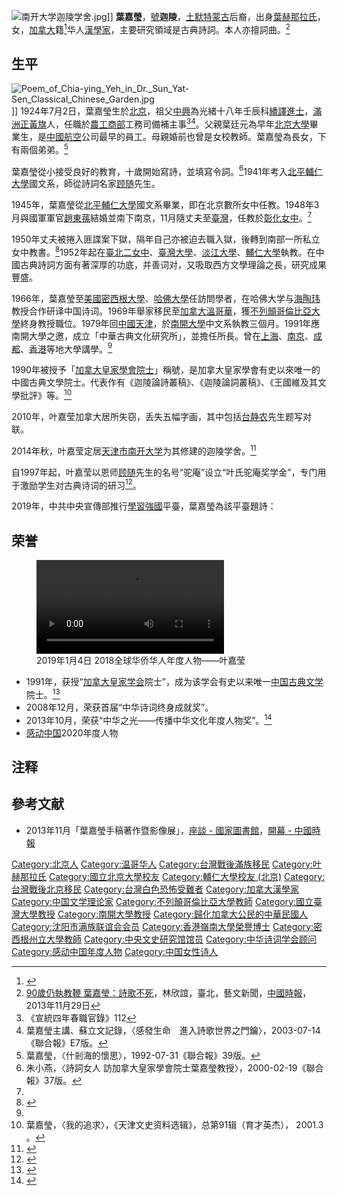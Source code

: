 {{Infobox person
| honorific_prefix    = 
| name                = 葉嘉瑩
| honorific_suffix    = 
| image               = Chia-ying Yeh wedding.jpg
| image_size          = 
| alt                 = 
| caption             = 摄于1948年
| zi                  = 
| hao                 = 迦陵
| real_name           = 
| gender              = 女
| birth_name          = 
| birth_date          = {{birth year and age|1924|7}}
| birth_place         = {{ROC-1912}}[[京兆地方|京兆地方]]
| residence           = {{PRC}}<br>[[天津市|天津市]][[南开大学|南开大学]][[迦陵学舍|迦陵学舍]]
| nationality         = {{CAN}}
| permanent_residency = 
| other_names         = 
| ancestor            = 
| ethnicity           = [[蒙古族|蒙古族]]
| language            = 
| citizenship         = 
| education           = 
| alma_mater          = [[輔仁大學北平時期|北平輔仁大學]]
| occupation          = 汉学家
| years_active        = 1945年至今
| era                 = 
| known_for           = 
| research            = 古典诗词
| notable_works       = 
| style               = 
| home_town           = 
| spouse              = {{marriage|[[趙東蓀|趙東蓀]]|1948|2008|end=夫逝}}
| children            = 
| parents             = 父：叶廷元<br />母：李玉洁
| relatives           = 
| family              = 
| callsign            = 
| awards              = 
| website             = 
| past                = 
| signature           = 
| footnotes           = 
}}
[[File:南开大学迦陵学舍.jpg|thumb]]]]
'''葉嘉瑩'''{{BD|1924年|7月2日|catIdx=Y}}，[[號|號]]'''迦陵'''，[[土默特部|土默特]][[蒙古族|蒙古]]后裔，出身[[葉赫那拉氏|葉赫那拉氏]]，女，[[加拿大|加拿大]]籍<ref>{{Cite web|title=中国最后一位女先生：加拿大籍华人叶嘉莹|url=http://www.ccnews.ca/index.php/education/educationnews/item/8853-2019-05-14-09-35-02|accessdate=2021-02-25|date=2019-05-14|publisher=加中新闻网}}</ref>华人[[漢學家|漢學家]]，主要研究領域是古典詩詞。本人亦擅詞曲。<ref name="ctimes_201311y">[http://www.chinatimes.com/newspapers/20131129000876-260115 90歲仍執教鞭 葉嘉瑩：詩歌不死]，林欣誼，臺北，藝文新聞，[[中國時報|中國時報]]，2013年11月29日</ref>

==生平==
[[File:Poem_of_Chia-ying_Yeh_in_Dr._Sun_Yat-Sen_Classical_Chinese_Garden.jpg|thumb]]]]
1924年7月2日，葉嘉瑩生於[[北京|北京]]，祖父[[中興_(繙譯進士)|中興]]為光緒十八年壬辰科[[繙譯進士|繙譯進士]]，[[滿洲|滿洲]][[正黃旗|正黃旗]]人，任職於[[農工商部|農工商部]]工務司備補主事<ref>《宣統四年春職官錄》112</ref><ref>葉嘉瑩主講、蘇立文記錄，〈感發生命　進入詩歌世界之門鑰〉，2003-07-14《聯合報》E7版。</ref>。父親葉廷元為早年[[北京大學|北京大學]]畢業生，是[[中國航空|中國航空]]公司最早的員工。母親婚前也曾是女校教師。葉嘉瑩為長女，下有兩個弟弟。<ref>葉嘉瑩，〈什剎海的懷思〉，1992-07-31《聯合報》39版。</ref>

葉嘉瑩從小接受良好的教育，十歲開始寫詩，並填寫令詞。<ref>朱小燕，〈詩詞女人 訪加拿大皇家學會院士葉嘉瑩教授〉，2000-02-19《聯合報》37版。</ref>1941年考入[[北平輔仁大學|北平輔仁大學]]國文系，師從詩詞名家[[顾随|顾随]]先生。

1945年，葉嘉瑩從[[北平輔仁大學|北平輔仁大學]]國文系畢業，即在北京數所女中任教。1948年3月與國軍軍官[[趙東蓀|趙東蓀]]結婚並南下南京，11月隨丈夫至[[臺灣|臺灣]]，任教於[[彰化女中|彰化女中]]。<ref name="ctimes_201311y"/>

1950年丈夫被捲入匪諜案下獄，隔年自己亦被迫去職入獄，後轉到南部一所私立女中教書。<ref>{{Cite web |url=http://wen.org.cn/modules/article/view.article.php/2655 |title=叶嘉莹：回忆台湾白色恐怖时代 |access-date=2013-09-14 |archive-url=https://web.archive.org/web/20131017103046/http://wen.org.cn/modules/article/view.article.php/2655 |archive-date=2013-10-17 |dead-url=yes }}</ref>1952年起在[[中山女中|臺北二女中]]、[[臺灣大學|臺灣大學]]、[[淡江大學|淡江大學]]、[[輔仁大學|輔仁大學]]執教。在中國古典詩詞方面有著深厚的功底，并善词对，又吸取西方文學理論之長，研究成果豐盛。

1966年，葉嘉瑩至[[美國|美國]][[密西根大學|密西根大學]]、[[哈佛大學|哈佛大學]]任訪問學者，在哈佛大学与[[海陶玮|海陶玮]]教授合作研译中国诗词。1969年舉家移民至[[加拿大|加拿大]][[溫哥華|溫哥華]]，獲[[不列顛哥倫比亞大學|不列顛哥倫比亞大學]]終身教授職位。1979年回[[中國|中國]][[天津|天津]]，於[[南開大學|南開大學]]中文系執教三個月。1991年應南開大學之邀，成立「中華古典文化研究所」，並擔任所長。曾在[[上海|上海]]、[[南京|南京]]、[[成都|成都]]、[[香港|香港]]等地大學講學。<ref name="ctimes_201311y"/>

1990年被授予「[[加拿大皇家學會院士|加拿大皇家學會院士]]」稱號，是加拿大皇家學會有史以來唯一的中國古典文學院士。代表作有《迦陵論詩叢稿》、《迦陵論詞叢稿》、《王國維及其文學批評》等。<ref>葉嘉瑩，〈我的追求〉，《天津文史资料选辑》，总第91辑（育才英杰）， 2001.3 。</ref>

2010年，叶嘉莹加拿大居所失窃，丢失五幅字画，其中包括[[台静农|台静农]]先生题写对联。

2014年秋，叶嘉莹定居[[天津市|天津市]][[南开大学|南开大学]]为其修建的迦陵学舍。<ref>{{cite news|title=叶嘉莹回国定居 九十岁后再出发|url=http://zqb.cyol.com/html/2014-11/23/nw.D110000zgqnb_20141123_1-03.htm|accessdate=2015-02-16|newspaper=中国青年报|date=2014-11-23}}</ref>

自1997年起，叶嘉莹以恩师[[顾随|顾随]]先生的名号“驼庵”设立“叶氏驼庵奖学金”，专门用于激励学生对古典诗词的研习<ref>{{Cite web |url = http://wxy.nankai.edu.cn/Article/Detail/5590/26 |title = 叶嘉莹：“心头一焰”——我对后学者的期望 |publisher = 南开大学文学院|author = 郝静秋,张奕涵 |date = 2017-12-25 }}</ref>。

2019年，中共中央宣傳部推行[[學習強國|學習強國]]平臺，葉嘉瑩為該平臺題詩：
{{quote|中华诗教播瀛寰，李杜高峰许再攀。已见旧邦新气象，要挥彩笔写江山！|葉嘉瑩|《为中宣部“学习强国”学习平台题诗》<ref>{{cite news |title=步韵叶嘉莹先生 诗颂“学习强国”学习平台 |url=http://meiwen.gmw.cn/2019-03/27/content_32687557.htm |accessdate=2019-03-29 |work=光明网 |date=2019-03-27}}</ref>|quotewidth=40px}}

== 荣誉 ==
[[File:2019年1月4日_2018全球华侨华人年度人物——叶嘉莹.webm|2019年1月4日 2018全球华侨华人年度人物——叶嘉莹]]
* 1991年，获授“[[加拿大皇家学会|加拿大皇家学会]]院士”，成为该学会有史以来唯一[[中国古典文学|中国古典文学]]院士。<ref>{{Cite news |url=http://culture.people.com.cn/n/2014/0518/c22219-25031614.html |title=叶嘉莹：如果有来生我还做教师 仍教古典诗词 |author=邓琼 |date=2014-05-18 |work=羊城晚报 |via=人民网文化频道 |accessdate=2020-10-22}}</ref>
* 2008年12月，荣获首届“中华诗词终身成就奖”。
* 2013年10月，荣获“中华之光——传播中华文化年度人物奖”。<ref>{{cite web|url=http://dailynews.sina.com/gb/chn/chnpolitics/chinanews/20140508/01165702218.html | language= | title=温家宝致信祝贺南开大学文学院教授叶嘉莹90华诞 |publisher= 中国新闻网 |date=2014年5月8日 |accessdate= }}</ref>
* [[感动中国|感动中国]]2020年度人物

== 注释 ==

{{Reflist|25em}}

== 參考文献 ==
* 2013年11月「葉嘉瑩手稿著作暨影像展」，[http://www.ncl.edu.tw/ct.asp?xItem=19108&ctNode=1620&mp=2 座談 - 國家圖書館]，[https://web.archive.org/web/20131128140140/http://www.chinatimes.com/realtimenews/20131128004286-260416 開幕 - 中國時報]

{{中央文史研究馆馆员}}
{{Navboxes
| title  = 叶嘉莹在[[中华诗词学会|中华诗词学会]]的职务
| list1  =
{{中华诗词学会第一届理事会}}
{{中华诗词学会第二届理事会}}
{{中华诗词学会第三届理事会}}
{{中华诗词学会第四届理事会}}
}}
{{感动中国}}

{{Authority control}}
{{DEFAULTSORT:Ye叶}}
[[Category:北京人|Category:北京人]]
[[Category:温哥华人|Category:温哥华人]]
[[Category:台灣戰後滿族移民|Category:台灣戰後滿族移民]]
[[Category:叶赫那拉氏|Category:叶赫那拉氏]]
[[Category:國立北京大學校友|Category:國立北京大學校友]]
[[Category:輔仁大學校友_(北京)|Category:輔仁大學校友 (北京)]]
[[Category:台灣戰後北京移民|Category:台灣戰後北京移民]]
[[Category:台灣白色恐怖受難者|Category:台灣白色恐怖受難者]]
[[Category:加拿大漢學家|Category:加拿大漢學家]] 
[[Category:中国文学理论家|Category:中国文学理论家]]
[[Category:不列顛哥倫比亞大學教師|Category:不列顛哥倫比亞大學教師]]
[[Category:國立臺灣大學教授|Category:國立臺灣大學教授]]
[[Category:南開大學教授|Category:南開大學教授]]
[[Category:歸化加拿大公民的中華民國人|Category:歸化加拿大公民的中華民國人]]
[[Category:沈阳市满族联谊会会员|Category:沈阳市满族联谊会会员]]
[[Category:香港嶺南大學榮譽博士|Category:香港嶺南大學榮譽博士]]
[[Category:密西根州立大學教師|Category:密西根州立大學教師]]
[[Category:中央文史研究馆馆员|Category:中央文史研究馆馆员]]
[[Category:中华诗词学会顾问|Category:中华诗词学会顾问]]
[[Category:感动中国年度人物|Category:感动中国年度人物]]
[[Category:中国女性诗人|Category:中国女性诗人]]